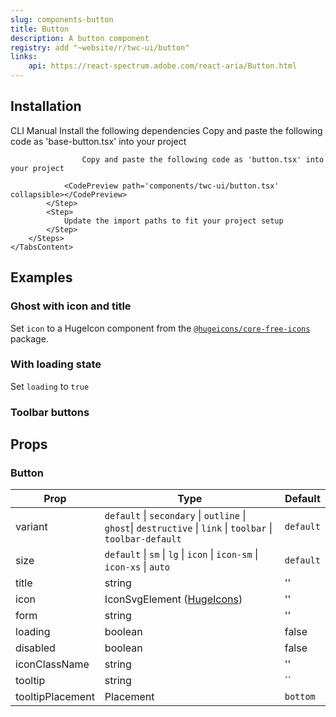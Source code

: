 ```yaml
---
slug: components-button
title: Button
description: A button component
registry: add "~website/r/twc-ui/button"
links:
    api: https://react-spectrum.adobe.com/react-aria/Button.html
---
```


<DemoCodePreview
    path="demo/components/base-button/default.tsx"
    v0Link="/twc-ui/base-button"
/>

## Installation

<Tabs defaultValue="cli" className="mt-3">
    <TabsList>
        <TabsTrigger value="cli">CLI</TabsTrigger>
        <TabsTrigger value="manual">Manual</TabsTrigger>
    </TabsList>
    <TabsContent value="cli" className="mt-4">
        <InstallationCommand manager="pnpm" command={`npx shadcn@latest add "~website/r/twc-ui/button"`} />
    </TabsContent>
    <TabsContent value="manual" className="mt-4">
        <Steps>
            <Step>
                Install the following dependencies
            </Step>
            <InstallationCommand command="npm install class-variance-authority react-aria-components @hugeicons/react @hugeicons/core-free-icons lucide-react" />
            <Step>
                Copy and paste the following code as 'base-button.tsx' into your project
            </Step>
            <CodePreview path='components/twc-ui/base-button.tsx' collapsible></CodePreview>
            <Step>

                    Copy and paste the following code as 'button.tsx' into your project

                <CodePreview path='components/twc-ui/button.tsx' collapsible></CodePreview>
            </Step>
            <Step>
                Update the import paths to fit your project setup
            </Step>
        </Steps>
    </TabsContent>
</Tabs>

## Examples

### Ghost with icon and title

Set `icon` to a HugeIcon component from the [`@hugeicons/core-free-icons`](https://hugeicons.com/?via=daspwork) package.

<DemoCodePreview
    path="demo/components/base-button/icon.tsx"
/>

### With loading state

Set `loading` to `true`

<DemoCodePreview
    path="demo/components/base-button/loading.tsx"
/>

### Toolbar buttons

<DemoCodePreview
    path="demo/components/base-button/toolbar.tsx"
/>



## Props

### Button

| Prop      | Type              | Default |
|-----------|-------------------|---------|
| variant   | `default` \| `secondary` \| `outline` \| `ghost`\| `destructive` \| `link` \| `toolbar` \| `toolbar-default` | `default` |
| size   | `default` \| `sm` \| `lg` \| `icon` \| `icon-sm` \| `icon-xs` \| `auto` | `default` |
| title   | string | ''|
| icon   | IconSvgElement ([HugeIcons](https://hugeicons.com/?via=daspwork))| '' |
| form   | string | ''|
| loading | boolean | false |
| disabled | boolean | false |
| iconClassName | string | '' |
| tooltip   | string | `` |
| tooltipPlacement   | Placement | `bottom` |

